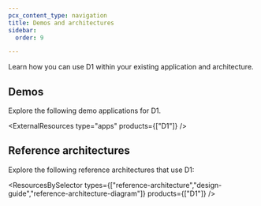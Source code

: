 ```yaml
---
pcx_content_type: navigation
title: Demos and architectures
sidebar:
  order: 9

---
```



Learn how you can use D1 within your existing application and architecture.

## Demos

Explore the following <GlossaryTooltip term="demo application">demo applications</GlossaryTooltip> for D1.

<ExternalResources type="apps" products={["D1"]} />

## Reference architectures

Explore the following <GlossaryTooltip term="reference architecture">reference architectures</GlossaryTooltip> that use D1:

<ResourcesBySelector types={["reference-architecture","design-guide","reference-architecture-diagram"]} products={["D1"]} />
